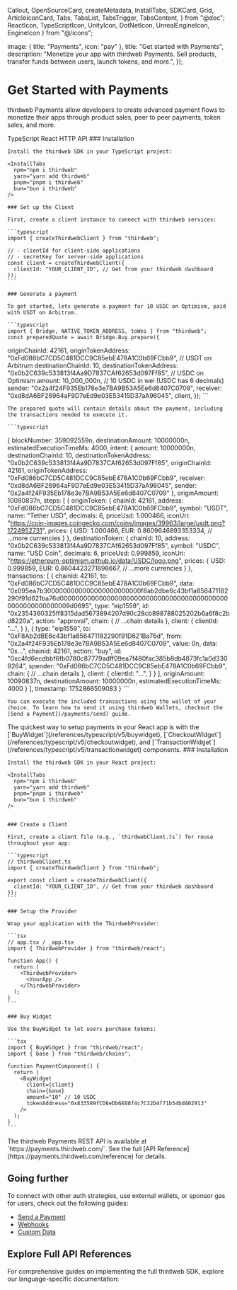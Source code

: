   Callout,
  OpenSourceCard,
  createMetadata,
  InstallTabs,
  SDKCard,
  Grid,
  ArticleIconCard,
  Tabs,
  TabsList,
  TabsTrigger,
  TabsContent,
} from "@doc";
  ReactIcon,
  TypeScriptIcon,
  UnityIcon,
  DotNetIcon,
  UnrealEngineIcon,
  EngineIcon
} from "@/icons";

  image: {
    title: "Payments",
    icon: "pay"
  },
  title: "Get started with Payments",
  description: "Monetize your app with thirdweb Payments. Sell products, transfer funds between users, launch tokens, and more.",
});

# Get Started with Payments

thirdweb Payments allow developers to create advanced payment flows to monetize their apps through product sales, peer to peer payments, token sales, and more.

<Tabs defaultValue="typescript">
  <TabsList>
    <TabsTrigger value="typescript" className="flex items-center gap-2 [&>p]:mb-0">
      <TypeScriptIcon className="w-4 h-4 mr-2" />
      TypeScript
    </TabsTrigger>
    <TabsTrigger value="react" className="flex items-center gap-2 [&>p]:mb-0">
      <ReactIcon className="w-4 h-4 mr-2" />
      React
    </TabsTrigger>
    <TabsTrigger value="http" className="flex items-center gap-2 [&>p]:mb-0">
      <EngineIcon className="w-4 h-4 mr-2" />
      HTTP API
    </TabsTrigger>
  </TabsList>

  <TabsContent value="typescript">
    ### Installation

    Install the thirdweb SDK in your TypeScript project:

    <InstallTabs
      npm="npm i thirdweb"
      yarn="yarn add thirdweb"
      pnpm="pnpm i thirdweb"
      bun="bun i thirdweb"
    />

    ### Set up the Client

    First, create a client instance to connect with thirdweb services:

    ```typescript
    import { createThirdwebClient } from "thirdweb";

    // - clientId for client-side applications
    // - secretKey for server-side applications
    const client = createThirdwebClient({
      clientId: "YOUR_CLIENT_ID", // Get from your thirdweb dashboard
    });
    ```

    ### Generate a payment

    To get started, lets generate a payment for 10 USDC on Optimism, paid with USDT on Arbitrum.

    ```typescript
    import { Bridge, NATIVE_TOKEN_ADDRESS, toWei } from "thirdweb";
    const preparedQuote = await Bridge.Buy.prepare({
  originChainId: 42161,
  originTokenAddress: "0xFd086bC7CD5C481DCC9C85ebE478A1C0b69FCbb9", // USDT on Arbitrum
  destinationChainId: 10,
  destinationTokenAddress: "0x0b2C639c533813f4Aa9D7837CAf62653d097Ff85", // USDC on Optimism
  amount: 10_000_000n, // 10 USDC in wei (USDC has 6 decimals)
  sender: "0x2a4f24F935Eb178e3e7BA9B53A5Ee6d8407C0709",
  receiver: "0xd8dA6BF26964aF9D7eEd9e03E53415D37aA96045",
  client,
});
    ```

    The prepared quote will contain details about the payment, including the transactions needed to execute it.

    ```typescript
{
  blockNumber: 359092559n,
  destinationAmount: 10000000n,
  estimatedExecutionTimeMs: 4000,
  intent: {
    amount: 10000000n,
    destinationChainId: 10,
    destinationTokenAddress: "0x0b2C639c533813f4Aa9D7837CAf62653d097Ff85",
    originChainId: 42161,
    originTokenAddress: "0xFd086bC7CD5C481DCC9C85ebE478A1C0b69FCbb9",
    receiver: "0xd8dA6BF26964aF9D7eEd9e03E53415D37aA96045",
    sender: "0x2a4f24F935Eb178e3e7BA9B53A5Ee6d8407C0709"
  },
  originAmount: 10090837n,
  steps: [
    {
      originToken: {
        chainId: 42161,
        address: "0xFd086bC7CD5C481DCC9C85ebE478A1C0b69FCbb9",
        symbol: "USDT",
        name: "Tether USD",
        decimals: 6,
        priceUsd: 1.000466,
        iconUri: "https://coin-images.coingecko.com/coins/images/39963/large/usdt.png?1724952731",
        prices: {
          USD: 1.000466,
          EUR: 0.8609646893353334,
          // ...more currencies
        }
      },
      destinationToken: {
        chainId: 10,
        address: "0x0b2C639c533813f4Aa9D7837CAf62653d097Ff85",
        symbol: "USDC",
        name: "USD Coin",
        decimals: 6,
        priceUsd: 0.999859,
        iconUri: "https://ethereum-optimism.github.io/data/USDC/logo.png",
        prices: {
          USD: 0.999859,
          EUR: 0.8604423271896667,
          // ...more currencies
        }
      },
      transactions: [
        {
          chainId: 42161,
          to: "0xFd086bC7CD5C481DCC9C85ebE478A1C0b69FCbb9",
          data: "0x095ea7b3000000000000000000000000f8ab2dbe6c43bf1a856471182290f91d621ba76d00000000000000000000000000000000000000000000000000000000009d0695",
          type: "eip1559",
          id: "0x2354360325ff8315dad5673894207d90c28cb898788025202b6a6f8c2bd8220a",
          action: "approval",
          chain: {
            // ...chain details
          },
          client: {
            clientId: "...",
          }
        },
        {
          type: "eip1559",
          to: "0xF8Ab2dBE6c43bf1a856471182290f91D621Ba76d",
          from: "0x2a4f24F935Eb178e3e7BA9B53A5Ee6d8407C0709",
          value: 0n,
          data: "0x...",
          chainId: 42161,
          action: "buy",
          id: "0xc4fd6ecdbbf6fb0780c87779adff09ea7f480fac385b8db4873fc1a0d3309264",
          spender: "0xFd086bC7CD5C481DCC9C85ebE478A1C0b69FCbb9",
          chain: {
            // ...chain details
          },
          client: {
            clientId: "...",
          }
        }
      ],
      originAmount: 10090837n,
      destinationAmount: 10000000n,
      estimatedExecutionTimeMs: 4000
    }
  ],
  timestamp: 1752866509083
}
    ```

    You can execute the included transactions using the wallet of your choice. To learn how to send it using thirdweb Wallets, checkout the [Send a Payment](/payments/send) guide.

  </TabsContent>

  <TabsContent value="react">
    The quickest way to setup payments in your React app is with the [`BuyWidget`](/references/typescript/v5/buywidget), [`CheckoutWidget`](/references/typescript/v5/checkoutwidget), and [`TransactionWidget`](/references/typescript/v5/transactionwidget) components.
    ### Installation

    Install the thirdweb SDK in your React project:

    <InstallTabs
      npm="npm i thirdweb"
      yarn="yarn add thirdweb"
      pnpm="pnpm i thirdweb"
      bun="bun i thirdweb"
    />


    ### Create a Client

    First, create a client file (e.g., `thirdwebClient.ts`) for reuse throughout your app:

    ```typescript
    // thirdwebClient.ts
    import { createThirdwebClient } from "thirdweb";

    export const client = createThirdwebClient({
      clientId: "YOUR_CLIENT_ID", // Get from your thirdweb dashboard
    });
    ```

    ### Setup the Provider

    Wrap your application with the ThirdwebProvider:

    ```tsx
    // app.tsx / _app.tsx
    import { ThirdwebProvider } from "thirdweb/react";

    function App() {
      return (
        <ThirdwebProvider>
          <YourApp />
        </ThirdwebProvider>
      );
    }
    ```

    ### Buy Widget

    Use the BuyWidget to let users purchase tokens:

    ```tsx
    import { BuyWidget } from "thirdweb/react";
    import { base } from "thirdweb/chains";

    function PaymentComponent() {
      return (
        <BuyWidget
          client={client}
          chain={base}
          amount="10" // 10 USDC
          tokenAddress="0x833589fCD6eDb6E08f4c7C32D4f71b54bdA02913"
        />
      );
    }
    ```

  </TabsContent>

  <TabsContent value="http">
    The thirdweb Payments REST API is available at `https://payments.thirdweb.com/`. See the full [API Reference](https://payments.thirdweb.com/reference) for details.
  </TabsContent>
</Tabs>

## Going further

To connect with other auth strategies, use external wallets, or sponsor gas for users, check out the following guides:

- [Send a Payment](/payments/send)
- [Webhooks](/payments/webhooks)
- [Custom Data](/payments/custom-data)

## Explore Full API References

For comprehensive guides on implementing the full thirdweb SDK, explore our language-specific documentation:

<Grid>
	<SDKCard
		title="TypeScript"
		href="/references/typescript/v5"
		icon={TypeScriptIcon}
	/>
	<SDKCard title="React" href="/references/typescript/v5" icon={ReactIcon} />
	<SDKCard
		title="React Native"
		href="/references/typescript/v5"
		icon={ReactIcon}
	/>
	<SDKCard title="DotNet" href="/dotnet/getting-started" icon={DotNetIcon} />
	<SDKCard title="Unity" href="/unity/v5/getting-started" icon={UnityIcon} />
	<SDKCard
		title="Unreal Engine"
		href="/unreal-engine/getting-started"
		icon={UnrealEngineIcon}
	/>
</Grid>
